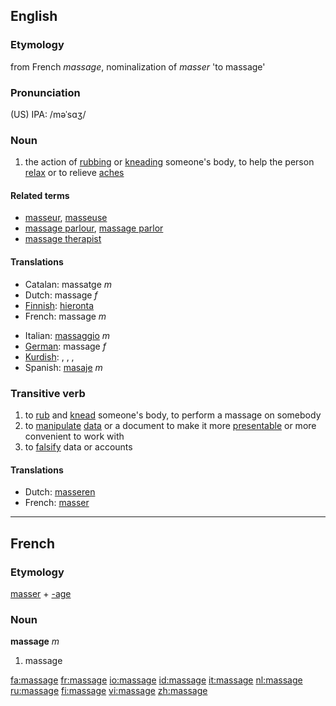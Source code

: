 ==English==
===Etymology===
from French ''massage'', nominalization of ''masser'' 'to massage'
===Pronunciation===
(US) IPA: /məˈsɑʒ/
===Noun===
{{wikipedia}}
{{en-noun}}
#the action of [[rub]]bing or [[knead]]ing someone's body, to help the person [[relax]] or to relieve [[ache]]s

====Related terms====
*[[masseur]], [[masseuse]]
*[[massage parlour]], [[massage parlor]]
*[[massage therapist]]

====Translations====
{{top}}
*Catalan: massatge ''m''
*Dutch: massage ''f''
*[[Finnish]]: [[hieronta]]
*French: massage ''m''
{{mid}}
*Italian: [[massaggio]] ''m''
*[[German]]: massage ''f''
*[[Kurdish]]: {{trad|ku|gemirandin}} {{f}}, {{trad|ku|perixandin}} {{f}}, {{trad|ku|mistdan}} {{f}}, {{trad|ku|masaj}} {{f}}
*Spanish: [[masaje]] ''m''
{{bottom}}

===Transitive verb===
{{en-verb|massag|ing}}

#to [[rub]] and [[knead]] someone's body, to perform a massage on somebody
#to [[manipulate]] [[data]] or a document to make it more [[presentable]] or more convenient to work with
#to [[falsify]] data or accounts

====Translations====
*Dutch: [[masseren]]
*French: [[masser]]

----
==French==
===Etymology===
[[masser]] + [[-age]]

===Noun===
'''massage''' ''m''

# massage

[[fa:massage]]
[[fr:massage]]
[[io:massage]]
[[id:massage]]
[[it:massage]]
[[nl:massage]]
[[ru:massage]]
[[fi:massage]]
[[vi:massage]]
[[zh:massage]]